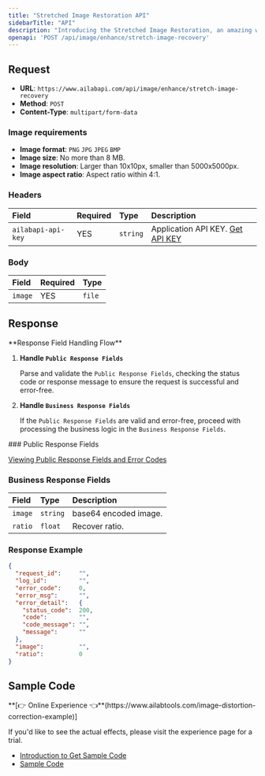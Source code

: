 ```yaml
---
title: "Stretched Image Restoration API"
sidebarTitle: "API"
description: "Introducing the Stretched Image Restoration, an amazing way to restore your overstretched images with the help of artificial intelligence algorithms. This revolutionary tool will automatically recognize the overstretched image and restore it to its original proportions with just a few clicks. With its advanced algorithms, it can restore your images quickly and accurately, giving you the perfect look you need. Get the Stretched Image Restoration and get your images back to the perfect proportions!"
openapi: 'POST /api/image/enhance/stretch-image-recovery'
---
```


## Request

- **URL**: `https://www.ailabapi.com/api/image/enhance/stretch-image-recovery`
- **Method**: `POST`
- **Content-Type**: `multipart/form-data`

### Image requirements

- **Image format**: `PNG` `JPG` `JPEG` `BMP`
- **Image size**: No more than 8 MB.
- **Image resolution**: Larger than 10x10px, smaller than 5000x5000px.
- **Image aspect ratio**: Aspect ratio within 4:1.

### Headers

| Field              | Required | Type     | Description                                        |
|:-------------------|:---------|:---------|:---------------------------------------------------|
| `ailabapi-api-key` | YES      | `string` | Application API KEY. [Get API KEY](/docs/get-api-key) |

### Body

| Field   | Required | Type   |
|:--------|:---------|:-------|
| `image` | YES      | `file` |

## Response
<Warning>
**Response Field Handling Flow**

1. **Handle `Public Response Fields`**

   Parse and validate the `Public Response Fields`, checking the status code or response message to ensure the request is successful and error-free.

2. **Handle `Business Response Fields`**

   If the `Public Response Fields` are valid and error-free, proceed with processing the business logic in the `Business Response Fields`.
</Warning>
### Public Response Fields

<a href="/docs/response-description" target="_blank">Viewing Public Response Fields and Error Codes</a>

### Business Response Fields

| Field   | Type     | Description           |
|:--------|:---------|:----------------------|
| `image` | `string` | base64 encoded image. |
| `ratio` | `float`  | Recover ratio.        |

### Response Example

```json
{
  "request_id":     "",
  "log_id":         "",
  "error_code":     0,
  "error_msg":      "",
  "error_detail":   {
    "status_code":  200,
    "code":         "",
    "code_message": "",
    "message":      ""
  },
  "image":          "",
  "ratio":          0
}
```

## Sample Code
<Tip>
**[👉 Online Experience 👈**(https://www.ailabtools.com/image-distortion-correction-example)]

If you'd like to see the actual effects, please visit the experience page for a trial.

- [Introduction to Get Sample Code](get-sample-code)
- [Sample Code][PostmanURL]

[PostmanURL]: https://documenter.getpostman.com/view/26387069/2s93JxqgHE#42f80ae0-5b43-4aba-8c3a-d19e8434f266
</Tip>